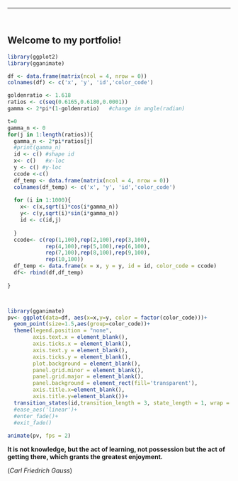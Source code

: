 --------------------
$~$
$~$
$~$
$~$


## Welcome to my portfolio!



```r
library(ggplot2)
library(gganimate)
```





```r
df <- data.frame(matrix(ncol = 4, nrow = 0))
colnames(df) <- c('x', 'y', 'id','color_code')

goldenratio <- 1.618
ratios <- c(seq(0.6165,0.6180,0.0001))
gamma <- 2*pi*(1-goldenratio)   #change in angle(radian)

t=0
gamma_n <- 0
for(j in 1:length(ratios)){
  gamma_n <- 2*pi*ratios[j]
  #print(gamma_n)
  id <- c() #shape id
  x<- c()   #x-loc
  y <- c() #y-loc
  ccode <-c()
  df_temp <- data.frame(matrix(ncol = 4, nrow = 0))
  colnames(df_temp) <- c('x', 'y', 'id','color_code') 
  
  for (i in 1:1000){
    x<- c(x,sqrt(i)*cos(i*gamma_n))
    y<- c(y,sqrt(i)*sin(i*gamma_n))
    id <- c(id,j)
    
  }
  ccode<- c(rep(1,100),rep(2,100),rep(3,100),
            rep(4,100),rep(5,100),rep(6,100),
            rep(7,100),rep(8,100),rep(9,100),
            rep(10,100))
  df_temp <- data.frame(x = x, y = y, id = id, color_code = ccode)
  df<- rbind(df,df_temp)
  
}



library(gganimate)
pv<- ggplot(data=df, aes(x=x,y=y, color = factor(color_code)))+
  geom_point(size=1.5,aes(group=color_code))+
  theme(legend.position = "none",
        axis.text.x = element_blank(),
        axis.ticks.x = element_blank(),
        axis.text.y = element_blank(),
        axis.ticks.y = element_blank(),
        plot.background = element_blank(),
        panel.grid.minor = element_blank(),
        panel.grid.major = element_blank(),
        panel.background = element_rect(fill='transparent'),
        axis.title.x=element_blank(),
        axis.title.y=element_blank())+
  transition_states(id,transition_length = 3, state_length = 1, wrap = FALSE)
  #ease_aes('linear')+
  #enter_fade()+
  #exit_fade()
  
animate(pv, fps = 2)

```


**It is not knowledge, but the act of learning, not possession but the act of getting there, which grants the greatest enjoyment.**

(*Carl Friedrich Gauss*)




